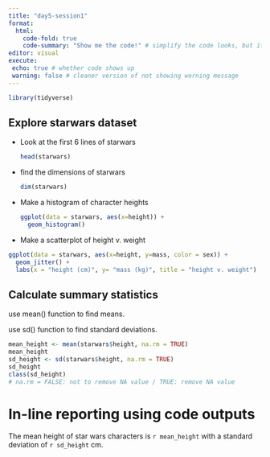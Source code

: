 ```yaml
---
title: "day5-session1"
format: 
  html: 
    code-fold: true 
    code-summary: "Show me the code!" # simplify the code looks, but it is sensitive in space. 
editor: visual
execute: 
 echo: true # whether code shows up
 warning: false # cleaner version of not showing worning message
---
```


```r
library(tidyverse) 
```

## Explore starwars dataset

-   Look at the first 6 lines of starwars

    ```r
    head(starwars)
    ```

-   find the dimensions of starwars

    ```r
    dim(starwars)
    ```

-   Make a histogram of character heights

    ```r
    ggplot(data = starwars, aes(x=height)) + 
      geom_histogram()
    ```

-   Make a scatterplot of height v. weight

```r
ggplot(data = starwars, aes(x=height, y=mass, color = sex)) + 
  geom_jitter() +
  labs(x = "height (cm)", y= "mass (kg)", title = "height v. weight")
```

## Calculate summary statistics 

use mean() function to find means.

use sd() function to find standard deviations.

```r
mean_height <- mean(starwars$height, na.rm = TRUE)
mean_height
sd_height <- sd(starwars$height, na.rm = TRUE)
sd_height
class(sd_height)
# na.rm = FALSE: not to remove NA value / TRUE: remove NA value
```

# In-line reporting using code outputs

The mean height of star wars characters is `r mean_height` with a standard deviation of `r sd_height` cm.

